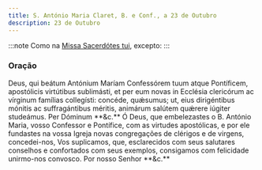 ```yaml
---
title: S. António Maria Claret, B. e Conf., a 23 de Outubro
description: 23 de Outubro
---
```


:::note
Como na [Missa Sacerdótes tui](/missal/comum/12confessorespontifices2), excepto:
:::

### Oração

<div class="side-by-side not-content">
  <span>
    Deus, qui beátum Antónium Maríam Confessórem tuum atque Pontíficem,
    apostólicis virtútibus sublimásti, et per eum novas in Ecclésia clericórum
    ac vírginum famílias collegísti: concéde, quǽsumus; ut, eius dirigéntibus
    mónitis ac suffragántibus méritis, animárum salútem quǽrere iúgiter
    studeámus. Per Dóminum **&c.**
  </span>
  <span>
    Ó Deus, que embelezastes o B. António Maria, vosso Confessor e Pontífice,
    com as virtudes apostólicas, e por ele fundastes na vossa Igreja novas
    congregações de clérigos e de virgens, concedei-nos, Vos suplicamos, que,
    esclarecidos com seus salutares conselhos e confortados com seus exemplos,
    consigamos com felicidade unirmo-nos convosco. Por nosso Senhor **&c.**
  </span>
</div>
